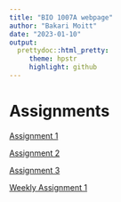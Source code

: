 ```yaml
---
title: "BIO 1007A webpage"
author: "Bakari Moitt"
date: "2023-01-10"
output: 
  prettydoc::html_pretty:
     theme: hpstr
     highlight: github
---
```


# Assignments

[Assignment 1](Assignment-1.html) 

[Assignment 2](Assignment-2.html)   

[Assignment 3](Assignment-3.html) 

[Weekly Assignment 1](Weekly-Assignment-1.html)  
